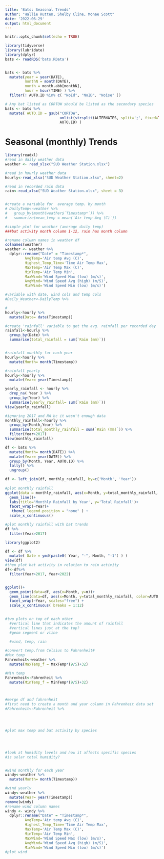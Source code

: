 ```yaml
---
title: 'Bats: Seasonal Trends'
author: "Hallie Rutten, Shelby Cline, Monae Scott"
date: '2022-06-29'
output: html_document
---
```


```r
knitr::opts_chunk$set(echo = TRUE)

library(tidyverse)
library(lubridate)
library(dplyr)
bats <- readRDS('bats.RData')


bats <- bats %>% 
  mutate(year = year(DATE), 
         monthN = month(DATE),
         month = month.abb[monthN],
         hour = hour(TIME) ) %>% 
  filter(! AUTO.ID %in% c( "NoId", "NoID", "Noise" ))

# Any bat listed as CORTOW should be listed as the secondary species
bats <- bats %>% 
  mutate( AUTO.ID = gsub("CORTOW", 
                         unlist(strsplit(ALTERNATES, split=';', fixed=TRUE))[1],
                         AUTO.ID) )
```

# Seasonal (monthly) Trends

```r


library(readxl)
#read in daily weather data
weather <- read_xlsx("SUD Weather Station.xlsx")

#read in hourly weather data
hourly<-read_xlsx("SUD Weather Station.xlsx", sheet=2)

#read in recorded rain data
rain<-read_xlsx("SUD Weather Station.xlsx", sheet = 3)


#create a variable for  average temp. by month
# DailyTemp<-weather %>% 
#   group_by(month(weather$`Timestamp*`)) %>% 
#   summarize(mean_temp = mean(`Air temp Avg (C)`)) 

#simple plot for weather (average daily temp)
###bat activity month column 1-12, rain has month column

```

```r
#rename column names in weather df
colnames(weather)
weather <- weather %>%
  dplyr::rename("Date" = "Timestamp*",
         AvgTemp='Air temp Avg (C)',
         Highest_Temp_Time='Time Air Temp Max',
         MaxTemp='Air Temp Max (C)',
         MinTemp='Air Temp Min',
         MaxWind='Wind Speed Max (low) (m/s)',
         AvgWind='Wind Speed Avg (high) (m/S)',
         MinWind='Wind Speed Min (low) (m/s)')

#variable with date, wind cols and temp cols
#Daily_Weather<-DailyTemp %>% 

#
hourly<-hourly %>% 
  mutate(Date= date(Timestamp)) 

#create 'rainfall' variable to get the avg. rainfall per recorded day 
rainfall<-hourly %>%  
  group_by(Date) %>% 
  summarise(total_rainfall = sum(`Rain (mm)`))


#rainfall monthly for each year
hourly<-hourly %>% 
  mutate(Month= month(Timestamp)) 

#rainfall yearly
hourly<-hourly %>% 
  mutate(Year= year(Timestamp))

yearly_rainfall <- hourly %>% 
  drop_na( Year ) %>% 
  group_by(Year) %>%
  summarise(yearly_rainfall= sum(`Rain (mm)`)) 
View(yearly_rainfall)  

#ignoring 2017 and NA bc it wasn't enough data
monthly_rainfall<-hourly %>%  
  group_by(Month,Year) %>% 
  summarise(total_monthly_rainfall = sum(`Rain (mm)`)) %>% 
  filter(Year>2017)
View(monthly_rainfall)

df <- bats %>% 
  mutate(Month= month(DATE)) %>% 
  mutate(Year= year(DATE)) %>% 
  group_by(Month, Year, AUTO.ID) %>% 
  tally() %>%
  ungroup()

df <- left_join(df, monthly_rainfall, by=c('Month', 'Year'))
  
#plot monthly rainfall 
ggplot(data = monthly_rainfall, aes(x=Month, y=total_monthly_rainfall, color=Year))+
  geom_line()+
  labs(title='Monthly Rainfall by Year', y='Total Rainfall')+
  facet_wrap(~Year)+
   theme( legend.position = "none" ) +
  scale_x_continuous()

#plot monthly rainfall with bat trends
df %>% 
  filter(Year>2017)

```
```r
library(ggplot2)

df <- df %>% 
  mutate( Date = ymd(paste0( Year, "-", Month, "-1") ) )
view(df)
#then plot bat activity in relation to rain activity
df<-df%>% 
  filter(Year>2017, Year<2022)


ggplot()+
  geom_point(data=df, aes(x=Month, y=n))+
  geom_line(data=df, aes(x=Month, y=total_monthly_rainfall, color=AUTO.ID))+
  facet_wrap(~Year, scales="free") +
  scale_x_continuous( breaks = 1:12)

  
#two plots on top of each other
  #vertical line that indicates the amount of rainfall 
  #vertical lines just at the top? 
  #geom segment or vline 
  
  #wind, temp, rain
```
```r
#convert temp.from Celsius to Fahrenheit#
#Max temp
Fahrenheit<-weather %>% 
  mutate(MaxTemp_f = MaxTemp*(9/5)+32)

#Min temp
Fahrenheit<-Fahrenheit %>% 
  mutate(MinTemp_f = MinTemp*(9/5)+32)



#merge df and fahrenheit
#first need to create a month and year column in Fahrenheit data set
#Fahrenheit<-Fahrenheit %>% 




#plot max temp and bat activity by species 


  

```


```r
#look at humidity levels and how it affects specific species 
#is solar total humidity? 


#wind monthly for each year
windy<-weather %>% 
  mutate(Month= month(Timestamp)) 

#wind yearly
windy<-weather %>% 
  mutate(Year= year(Timestamp))
remove(windy)
#rename wind column names
windy <- windy %>%
  dplyr::rename("Date" = "Timestamp*",
         AvgTemp='Air temp Avg (C)',
         Highest_Temp_Time='Time Air Temp Max',
         MaxTemp='Air Temp Max (C)',
         MinTemp='Air Temp Min',
         MaxWind='Wind Speed Max (low) (m/s)',
         AvgWind='Wind Speed Avg (high) (m/S)',
         MinWind='Wind Speed Min (low) (m/s)')
#plot wind





```